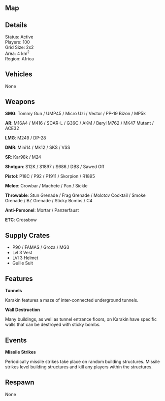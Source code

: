 
## Map

<MapBox name="Karakin"/>

## Details

Status: Active  
Players: 100  
Grid Size: 2x2  
Area: 4 km<sup>2</sup>  
Region: Africa  

## Vehicles

None  

## Weapons

**SMG**: Tommy Gun / UMP45 / Micro Uzi / Vector / PP-19 Bizon / MP5k  

**AR**: M16A4 / M416 / SCAR-L / G36C / AKM / Beryl M762 / MK47 Mutant / ACE32  

**LMG**: M249 / DP-28  

**DMR**: Mini14 / Mk12 / SKS / VSS  

**SR**: Kar98k / M24

**Shotgun**: S12K / S1897 / S686 / DBS / Sawed Off  

**Pistol**: P18C / P92 / P1911 / Skorpion / R1895  

**Melee**: Crowbar / Machete / Pan / Sickle  

**Throwable**: Stun Grenade / Frag Grenade / Molotov Cocktail / Smoke Grenade / BZ Grenade / Sticky Bombs / C4  

**Anti-Personel**: Mortar / Panzerfaust  

**ETC**: Crossbow  

## Supply Crates

- P90 / FAMAS / Groza / MG3
- Lvl 3 Vest
- LVl 3 Helmet
- Guille Suit 

## Features

**Tunnels**  

Karakin features a maze of inter-connected underground tunnels. 

**Wall Destruction**  

Many buildings, as well as tunnel entrance floors, on Karakin have specific walls that can be destroyed with sticky bombs.  

## Events

**Missile Strikes**  

Periodically missile strikes take place on random building structures. Missile strikes level building structures and kill any players within the structures.   

## Respawn

None  